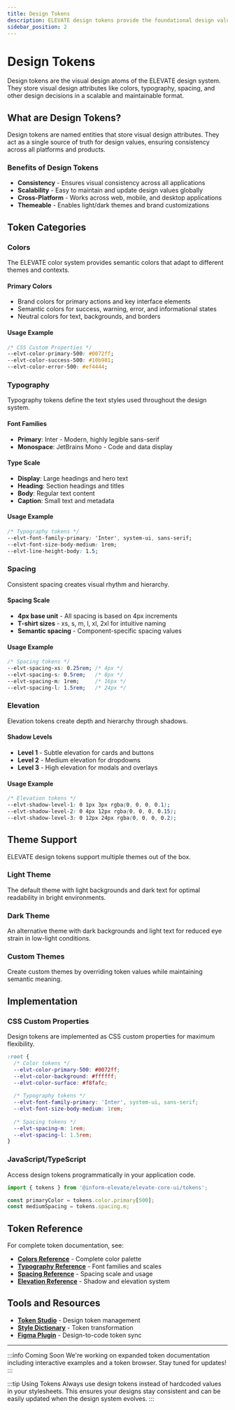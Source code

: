 ```yaml
---
title: Design Tokens
description: ELEVATE design tokens provide the foundational design values that ensure consistency across all interfaces and components.
sidebar_position: 2
---
```


# Design Tokens

Design tokens are the visual design atoms of the ELEVATE design system. They store visual design attributes like colors, typography, spacing, and other design decisions in a scalable and maintainable format.

## What are Design Tokens?

Design tokens are named entities that store visual design attributes. They act as a single source of truth for design values, ensuring consistency across all platforms and products.

### Benefits of Design Tokens

- **Consistency** - Ensures visual consistency across all applications
- **Scalability** - Easy to maintain and update design values globally
- **Cross-Platform** - Works across web, mobile, and desktop applications
- **Themeable** - Enables light/dark themes and brand customizations

## Token Categories

### Colors

The ELEVATE color system provides semantic colors that adapt to different themes and contexts.

#### Primary Colors
- Brand colors for primary actions and key interface elements
- Semantic colors for success, warning, error, and informational states
- Neutral colors for text, backgrounds, and borders

#### Usage Example
```css
/* CSS Custom Properties */
--elvt-color-primary-500: #0072ff;
--elvt-color-success-500: #10b981;
--elvt-color-error-500: #ef4444;
```

### Typography

Typography tokens define the text styles used throughout the design system.

#### Font Families
- **Primary**: Inter - Modern, highly legible sans-serif
- **Monospace**: JetBrains Mono - Code and data display

#### Type Scale
- **Display**: Large headings and hero text
- **Heading**: Section headings and titles  
- **Body**: Regular text content
- **Caption**: Small text and metadata

#### Usage Example
```css
/* Typography tokens */
--elvt-font-family-primary: 'Inter', system-ui, sans-serif;
--elvt-font-size-body-medium: 1rem;
--elvt-line-height-body: 1.5;
```

### Spacing

Consistent spacing creates visual rhythm and hierarchy.

#### Spacing Scale
- **4px base unit** - All spacing is based on 4px increments
- **T-shirt sizes** - xs, s, m, l, xl, 2xl for intuitive naming
- **Semantic spacing** - Component-specific spacing values

#### Usage Example
```css
/* Spacing tokens */
--elvt-spacing-xs: 0.25rem; /* 4px */
--elvt-spacing-s: 0.5rem;   /* 8px */
--elvt-spacing-m: 1rem;     /* 16px */
--elvt-spacing-l: 1.5rem;   /* 24px */
```

### Elevation

Elevation tokens create depth and hierarchy through shadows.

#### Shadow Levels
- **Level 1** - Subtle elevation for cards and buttons
- **Level 2** - Medium elevation for dropdowns
- **Level 3** - High elevation for modals and overlays

#### Usage Example
```css
/* Elevation tokens */
--elvt-shadow-level-1: 0 1px 3px rgba(0, 0, 0, 0.1);
--elvt-shadow-level-2: 0 4px 12px rgba(0, 0, 0, 0.15);
--elvt-shadow-level-3: 0 12px 24px rgba(0, 0, 0, 0.2);
```

## Theme Support

ELEVATE design tokens support multiple themes out of the box.

### Light Theme
The default theme with light backgrounds and dark text for optimal readability in bright environments.

### Dark Theme
An alternative theme with dark backgrounds and light text for reduced eye strain in low-light conditions.

### Custom Themes
Create custom themes by overriding token values while maintaining semantic meaning.

## Implementation

### CSS Custom Properties
Design tokens are implemented as CSS custom properties for maximum flexibility.

```css
:root {
  /* Color tokens */
  --elvt-color-primary-500: #0072ff;
  --elvt-color-background: #ffffff;
  --elvt-color-surface: #f8fafc;
  
  /* Typography tokens */
  --elvt-font-family-primary: 'Inter', system-ui, sans-serif;
  --elvt-font-size-body-medium: 1rem;
  
  /* Spacing tokens */
  --elvt-spacing-m: 1rem;
  --elvt-spacing-l: 1.5rem;
}
```

### JavaScript/TypeScript
Access design tokens programmatically in your application code.

```typescript
import { tokens } from '@inform-elevate/elevate-core-ui/tokens';

const primaryColor = tokens.color.primary[500];
const mediumSpacing = tokens.spacing.m;
```

## Token Reference

For complete token documentation, see:

- **[Colors Reference](/docs/tokens/colors)** - Complete color palette
- **[Typography Reference](/docs/tokens/typography)** - Font families and scales
- **[Spacing Reference](/docs/tokens/spacing)** - Spacing scale and usage
- **[Elevation Reference](/docs/tokens/elevation)** - Shadow and elevation system

## Tools and Resources

- **[Token Studio](https://tokens.studio)** - Design token management
- **[Style Dictionary](https://amzn.github.io/style-dictionary)** - Token transformation
- **[Figma Plugin](https://figma.com)** - Design-to-code token sync

---

:::info Coming Soon
We're working on expanded token documentation including interactive examples and a token browser. Stay tuned for updates!
:::

:::tip Using Tokens
Always use design tokens instead of hardcoded values in your stylesheets. This ensures your designs stay consistent and can be easily updated when the design system evolves.
:::